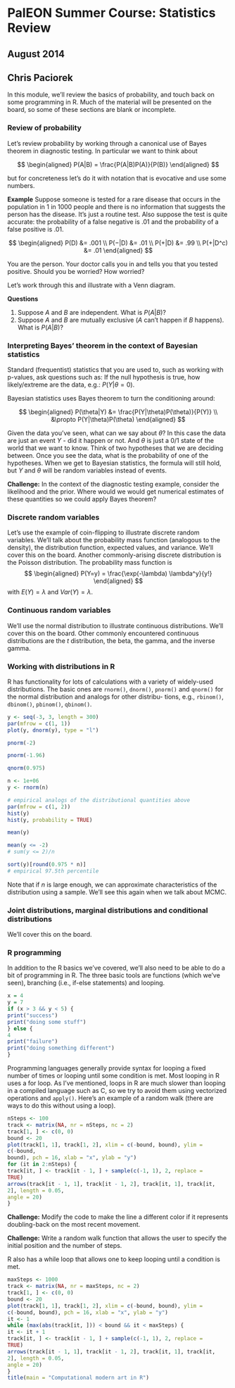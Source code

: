 # PalEON Summer Course: Statistics Review
## August 2014
## Chris Paciorek

In this module, we’ll review the basics of probability, and touch back on some programming in R. Much
of the material will be presented on the board, so some of these sections are blank or incomplete.

### Review of probability
Let’s review probability by working through a canonical use of Bayes theorem in diagnostic testing.
In particular we want to think about

$$
\begin{aligned}
P(A|B) = \frac{P(A|B)P(A)}{P(B)}
\end{aligned}
$$ 
 
but for concreteness let’s do it with notation that is evocative and use some numbers.

**Example**
Suppose someone is tested for a rare disease that occurs in the population in 1 in 1000 people
and there is no information that suggests the person has the disease. It’s just a routine test. Also suppose the test is quite accurate: the probability of a false negative is .01 and the probability of a false positive is .01.

$$
\begin{aligned}
P(D)     &= .001 \\
P(−|D)   &= .01 \\
P(+|D)   &= .99 \\
P(+|D^c) &= .01 
\end{aligned}
$$

You are the person. Your doctor calls you in and tells you that you tested positive. Should you be worried? How worried? 

Let’s work through this and illustrate with a Venn diagram.

**Questions**

1.  Suppose $A$ and $B$ are independent. What is $P(A|B)$?
2.  Suppose $A$ and $B$ are mutually exclusive ($A$ can’t happen if $B$ happens). What is $P(A|B)$?

### Interpreting Bayes’ theorem in the context of Bayesian statistics

Standard (frequentist) statistics that you are used to, such as working with p-values, ask questions such as:
If the null hypothesis is true, how likely/extreme are the data, e.g.: $P(Y|\theta= 0)$.

Bayesian statistics uses Bayes theorem to turn the conditioning around:

$$
\begin{aligned}
P(\theta|Y) &=       \frac{P(Y|\theta)P(\theta)}{P(Y)} \\
       &\propto P(Y|\theta)P(\theta)
\end{aligned}
$$

Given the data you’ve seen, what can we say about $\theta$? In this case the data are just an event $Y$ - did it happen or not. And $\theta$ is just a 0/1 state of the world that we want to know. Think of two hypotheses that we are deciding between. Once you see the data, what is the probability of one of the hypotheses.
When we get to Bayesian statistics, the formula will still hold, but $Y$ and $\theta$ will be random variables
instead of events.

**Challenge:** In the context of the diagnostic testing example, consider the likelihood and the prior. Where
would we would get numerical estimates of these quantities so we could apply Bayes theorem?
  
### Discrete random variables
Let’s use the example of coin-flipping to illustrate discrete random variables. We’ll talk about the probability mass function (analogous to the density), the distribution function, expected values, and variance. We’ll
cover this on the board.
Another commonly-arising discrete distribution is the Poisson distribution. The probability mass function is
$$
\begin{aligned}
P(Y=y) = \frac{\exp(-\lambda) \lambda^y}{y!}
\end{aligned}
$$
with $E(Y)= \lambda$ and $Var(Y) = \lambda$.

### Continuous random variables

We’ll use the normal distribution to illustrate continuous distributions. We’ll cover this on the board. Other commonly encountered continuous distributions are the $t$ distribution, the beta, the gamma, and the inverse gamma.

### Working with distributions in R

R has functionality for lots of calculations with a variety of widely-used distributions. The basic ones are
`rnorm()`, `dnorm()`, `pnorm()` and `qnorm()` for the normal distribution and analogs for other distribu-
tions, e.g., `rbinom()`, `dbinom()`, `pbinom()`, `qbinom()`.

```r
y <- seq(-3, 3, length = 300)
par(mfrow = c(1, 1))
plot(y, dnorm(y), type = "l")

pnorm(-2)

pnorm(-1.96)

qnorm(0.975)

n <- 1e+06
y <- rnorm(n)

# empirical analogs of the distributional quantities above
par(mfrow = c(1, 2))
hist(y)
hist(y, probability = TRUE)

mean(y)

mean(y <= -2)
# sum(y <= 2)/n

sort(y)[round(0.975 * n)]
# empirical 97.5th percentile

```

Note that if $n$ is large enough, we can approximate characteristics of the distribution using a sample.
We’ll see this again when we talk about MCMC.

### Joint distributions, marginal distributions and conditional distributions

We’ll cover this on the board.

### R programming

In addition to the R basics we’ve covered, we’ll also need to be able to do a bit of programming in R. The
three basic tools are functions (which we’ve seen), branching (i.e., if-else statements) and looping.

```r
x = 4
y = 7
if (x > 3 && y < 5) {
print("success")
print("doing some stuff")
} else {
4
print("failure")
print("doing something different")
}
```

Programming languages generally provide syntax for looping a fixed number of times or looping until
some condition is met. Most looping in R uses a for loop. As I’ve mentioned, loops in R are much slower
than looping in a compiled language such as C, so we try to avoid them using vectorized operations and
`apply()`. Here’s an example of a random walk (there are ways to do this without using a loop).

```r
nSteps <- 100
track <- matrix(NA, nr = nSteps, nc = 2)
track[1, ] <- c(0, 0)
bound <- 20
plot(track[1, 1], track[1, 2], xlim = c(-bound, bound), ylim =
c(-bound,
bound), pch = 16, xlab = "x", ylab = "y")
for (it in 2:nSteps) {
track[it, ] <- track[it - 1, ] + sample(c(-1, 1), 2, replace =
TRUE)
arrows(track[it - 1, 1], track[it - 1, 2], track[it, 1], track[it,
2], length = 0.05,
angle = 20)
}
```

**Challenge:** Modify the code to make the line a different color if it represents doubling-back on the most
recent movement.
  
**Challenge:** Write a random walk function that allows the user to specify the initial position and the
number of steps.


R also has a while loop that allows one to keep looping until a condition is met.
 
```r
maxSteps <- 1000
track <- matrix(NA, nr = maxSteps, nc = 2)
track[1, ] <- c(0, 0)
bound <- 20
plot(track[1, 1], track[1, 2], xlim = c(-bound, bound), ylim =
c(-bound, bound), pch = 16, xlab = "x", ylab = "y")
it <- 1
while (max(abs(track[it, ])) < bound && it < maxSteps) {
it <- it + 1
track[it, ] <- track[it - 1, ] + sample(c(-1, 1), 2, replace =
TRUE)
arrows(track[it - 1, 1], track[it - 1, 2], track[it, 1], track[it,
2], length = 0.05,
angle = 20)
}
title(main = "Computational modern art in R")
```